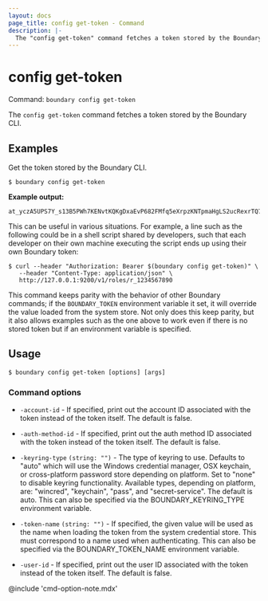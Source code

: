 ```yaml
---
layout: docs
page_title: config get-token - Command
description: |-
  The "config get-token" command fetches a token stored by the Boundary CLI.
---
```


# config get-token

Command: `boundary config get-token`

The `config get-token` command fetches a token stored by the Boundary CLI.

## Examples

Get the token stored by the Boundary CLI.

```shell-session
$ boundary config get-token
```

**Example output:**

<CodeBlockConfig hideClipboard>

```plaintext
at_yczA5UPS7Y_s13B5PWh7KENvtKQKgDxaEvP682FMfq5eXrpzKNTpmaHgLS2ucRexrTQ7ueMhDFY5MdFvNuzuTWzUzYgacitnSBaPo75b3XZU4Zp6wmdsXqmkPNY3U
```

</CodeBlockConfig>

This can be useful in various situations. For example, a line such as the
following could be in a shell script shared by developers, such that each
developer on their own machine executing the script ends up using their own
Boundary token:

<CodeBlockConfig hideClipboard>

```shell-session
$ curl --header "Authorization: Bearer $(boundary config get-token)" \
   --header "Content-Type: application/json" \
   http://127.0.0.1:9200/v1/roles/r_1234567890
```

</CodeBlockConfig>

This command keeps parity with the behavior of other Boundary commands; if the
`BOUNDARY_TOKEN` environment variable it set, it will override the value loaded
from the system store. Not only does this keep parity, but it also allows
examples such as the one above to work even if there is no stored token but if
an environment variable is specified.

## Usage

<CodeBlockConfig hideClipboard>

```shell-session
$ boundary config get-token [options] [args]
```

</CodeBlockConfig>

### Command options

- `-account-id`  - If specified, print out the account ID
      associated with the token instead of the token itself. The default is
      false.

- `-auth-method-id`  - If specified, print out the auth method ID
   associated with the token instead of the token itself. The default is false.

- `-keyring-type` `(string: "")` - The type of keyring to use. Defaults to
   "auto" which will use the Windows credential manager, OSX keychain, or
   cross-platform password store depending on platform. Set to "none" to disable
   keyring functionality. Available types, depending on platform, are:
   "wincred", "keychain", "pass", and "secret-service". The default is auto.
   This can also be specified via the BOUNDARY_KEYRING_TYPE environment
   variable.

- `-token-name` `(string: "")` - If specified, the given value will be used as
   the name when loading the token from the system credential store. This must
   correspond to a name used when authenticating. This can also be specified via
   the BOUNDARY_TOKEN_NAME environment variable.

- `-user-id`  - If specified, print out the user ID associated
   with the token instead of the token itself. The default is false.

@include 'cmd-option-note.mdx'